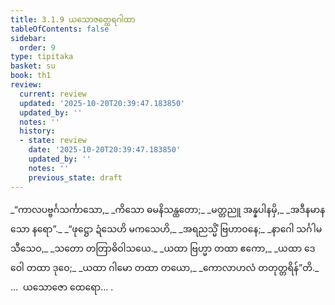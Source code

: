 ```yaml
---
title: 3.1.9 ယသောဇတ္ထေရဂါထာ
tableOfContents: false
sidebar:
  order: 9
type: tipitaka
basket: su
book: th1
review:
  current: review
  updated: '2025-10-20T20:39:47.183850'
  updated_by: ''
  notes: ''
  history:
  - state: review
    date: '2025-10-20T20:39:47.183850'
    updated_by: ''
    notes: ''
    previous_state: draft
---
```



<DynamicBreadcrumb />


<ReviewStatus review={frontmatter.review} showDetails={true} />

<HypothesisAnnotation frontmatter={frontmatter} />

<Division number="243" book="th1" e="ch" v="19" p="265">

<Paragraph number="466" type="verses" book="th1">
_“ကာလပဗ္ဗင်္ဂသင်္ကာသော,_  
_ကိသော ဓမနိသန္ထတော;_  
_မတ္တညူ အန္နပါနမှိ,_  
_အဒီနမာနသော နရော”._  

</Paragraph>

</Division>
<Division number="244" book="th1" e="ch" v="19" p="266">

<Paragraph number="467" type="verses" book="th1">
_“ဖုဋ္ဌော ဍံသေဟိ မကသေဟိ,_  
_အရညသ္မိံ ဗြဟာဝနေ;_  
_နာဂေါ သင်္ဂါမသီသေဝ,_  
_သတော တတြာဓိဝါသယေ._  

</Paragraph>

</Division>
<Division number="245" book="th1" e="ch" v="19" p="266">

<Paragraph number="468" type="verses" book="th1">
_ယထာ ဗြဟ္မာ တထာ ဧကော,_  
_ယထာ ဒေဝေါ တထာ ဒုဝေ;_  
_ယထာ ဂါမော တထာ တယော,_  
_ကောလာဟလံ တတုတ္တရိန်”တိ._  


</Paragraph>
</Division>

<Paragraph number="469" type="center" book="th1">
…  ယသောဇော ထေရော… .
</Paragraph>